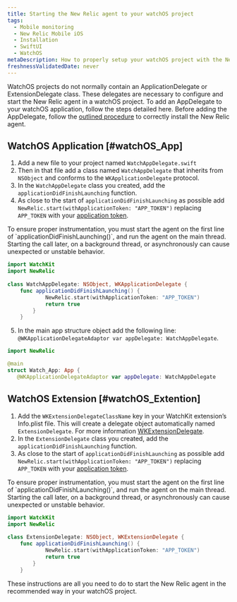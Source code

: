 ```yaml
---
title: Starting the New Relic agent to your watchOS project
tags:
  - Mobile monitoring
  - New Relic Mobile iOS
  - Installation
  - SwiftUI
  - WatchOS
metaDescription: How to properly setup your watchOS project with the New Relic agent.
freshnessValidatedDate: never
---
```


WatchOS projects do not normally contain an ApplicationDelegate or ExtensionDelegate class. These delegates are necessary to configure and start the New Relic agent in a watchOS project. To add an AppDelegate to your watchOS application, follow the steps detailed here. Before adding the AppDelegate, follow the [outlined procedure](/docs/mobile-monitoring/new-relic-mobile-ios/installation/spm-installation) to correctly install the New Relic agent. 

## WatchOS Application [#watchOS_App]

1. Add a new file to your project named `WatchAppDelegate.swift`
2. Then in that file add a class named `WatchAppDelegate` that inherits from `NSObject` and conforms to the `WKApplicationDelegate` protocol. 
3. In the `WatchAppDelegate` class you created, add the `applicationDidFinishLaunching` function. 
4. As close to the start of `applicationDidFinishLaunching` as possible add `NewRelic.start(withApplicationToken: "APP_TOKEN")` replacing `APP_TOKEN` with your [application token](/docs/mobile-apps/viewing-your-application-token).

<Callout variant="important">
     To ensure proper instrumentation, you must start the agent on the first line of `applicationDidFinishLaunching()`, and run the agent on the main thread. Starting the call later, on a background thread, or asynchronously can cause unexpected or unstable behavior.
 </Callout>
    
```swift
import WatchKit
import NewRelic
    
class WatchAppDelegate: NSObject, WKApplicationDelegate {
    func applicationDidFinishLaunching() {
            NewRelic.start(withApplicationToken: "APP_TOKEN")
            return true
        }
    }
```

5. In the main app structure object add the following line: `@WKApplicationDelegateAdaptor var appDelegate: WatchAppDelegate`. 

 ```swift
import NewRelic

@main
struct Watch_App: App {
    @WKApplicationDelegateAdaptor var appDelegate: WatchAppDelegate
 ```


## WatchOS Extension [#watchOS_Extention]

1. Add the `WKExtensionDelegateClassName` key in your WatchKit extension’s Info.plist file. This will create a delegate object automatically named `ExtensionDelegate`. For more information [WKExtensionDelegate](https://developer.apple.com/documentation/watchkit/wkextensiondelegate).
2. In the `ExtensionDelegate` class you created, add the `applicationDidFinishLaunching` function. 
3. As close to the start of `applicationDidFinishLaunching` as possible add `NewRelic.start(withApplicationToken: "APP_TOKEN")` replacing `APP_TOKEN` with your [application token](/docs/mobile-apps/viewing-your-application-token).

<Callout variant="important">
    To ensure proper instrumentation, you must start the agent on the first line of `applicationDidFinishLaunching()`, and run the agent on the main thread. Starting the call later, on a background thread, or asynchronously can cause unexpected or unstable behavior.
</Callout>
    
```swift
import WatckKit
import NewRelic
    
class ExtensionDelegate: NSObject, WKExtensionDelegate {
    func applicationDidFinishLaunching() {
            NewRelic.start(withApplicationToken: "APP_TOKEN")
            return true
        }
    }
```


These instructions are all you need to do to start the New Relic agent in the recommended way in your watchOS project.

<InstallFeedback />
